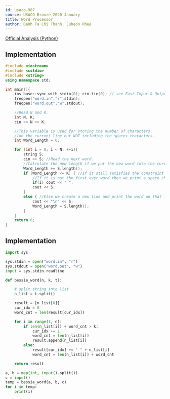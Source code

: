 ```yaml
---
id: usaco-987
source: USACO Bronze 2020 January
title: Word Processor
author: Danh Ta Chi Thanh, Juheon Rhee
---
```


[Official Analysis (Python)](http://www.usaco.org/current/data/sol_word_bronze_jan20.html)

<LanguageSection>

<CPPSection>

## Implementation

```cpp
#include <iostream>
#include <cstdio>
#include <string>
using namespace std;

int main(){
	ios_base::sync_with_stdio(0); cin.tie(0); // see Fast Input & Output
	freopen("word.in","r",stdin);
	freopen("word.out","w",stdout);

	//Read N and K.
	int N, K;
	cin >> N >> K;

	//This variable is used for storing the number of characters
	//on the current line but NOT including the spaces characters.
	int Word_Length = 0;

	for (int i = 0; i < N; ++i){
		string S;
		cin >> S; //Read the next word.
		//Calculate the new length if we put the new word into the current line.
		Word_Length += S.length();
		if (Word_Length <= K) { //If it still satisfies the constraint then print that word.
			//If it is not the first ever word then we print a space character
			if(i) cout << " ";
			cout << S;
		}
		else { //Else we create a new line and print the word on that line.
			cout << "\n" << S;
			Word_Length = S.length();
		}
	}
	return 0;
}
```

</CPPSection>

<PySection>

## Implementation

```python
import sys

sys.stdin = open("word.in", "r")
sys.stdout = open("word.out", "w")
input = sys.stdin.readline

def bessie_word(n, k, t):

	# split string into list
    n_list = t.split()

    result = [n_list[0]]
    cur_idx = 0
    word_cnt = len(result[cur_idx])

    for i in range(1, n):
        if len(n_list[i]) + word_cnt > k:
            cur_idx += 1
            word_cnt = len(n_list[i])
            result.append(n_list[i])
        else:
            result[cur_idx] += " " + n_list[i]
            word_cnt = len(n_list[i]) + word_cnt

    return result

a, b = map(int, input().split())
c = input()
temp = bessie_word(a, b, c)
for i in temp:
    print(i)
```

</PySection>

</LanguageSection>
